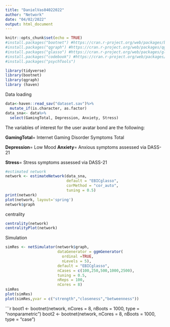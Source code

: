```yaml
---
title: "DanielVas04022022"
author: "Network"
date: "04/02/2022"
output: html_document
---
```


```r
knitr::opts_chunk$set(echo = TRUE)
#install.packages("bootnet") #https://cran.r-project.org/web/packages/bootnet/index.html
#install.packages("qgraph") #https://cran.r-project.org/web/packages/qgraph/index.html
#install.packages("glasso") #https://cran.r-project.org/web/packages/glasso/index.html
#install.packages("codebook") #https://cran.r-project.org/web/packages/glasso/index.html
#install.packages("psychTools")
```

```r
library(tidyverse)
library(bootnet)
library(qgraph)
library (haven)
```
Data loading

```r
data<-haven::read_sav("dataset.sav")%>%
  mutate_if(is.character, as.factor) 
data_sna<- data%>%
  select(GamingTotal, Depression, Anxiety, Stress)
```
The variables of interest for the user avatar bond are the following:

**GamingTotal**= Internet Gaming Disorder Symptoms Total 

**Depression**= Low Mood 
**Anxiety**= Anxious symptoms assessed via DASS-21

**Stress**= Stress symptoms assessed via DASS-21


```r
#estimated network
network <- estimateNetwork(data_sna, 
                           default = "EBICglasso",
                           corMethod = "cor_auto",
                           tuning = 0.5)
print(network)
plot(network, layout='spring')
network$graph
```


centrality
```r
centrality(network)
centralityPlot(network)
```
Simulation

```r
simRes <- netSimulator(network$graph,
                       dataGenerator = ggmGenerator(
                         ordinal =TRUE, 
                         nLevels = 5),
                       default = "EBICglasso",
                       nCases = c(100,250,500,1000,2500),
                       tuning = 0.5,
                       nReps = 100,
                       nCores = 8)
simRes
plot(simRes)
plot(simRes,yvar = c("strength","closeness","betweenness"))
```



```r
boot1 <- bootnet(network, nCores = 8, nBoots = 1000, type = "nonparametric")
boot2 <- bootnet(network, nCores = 8, nBoots = 1000, type = "case")
